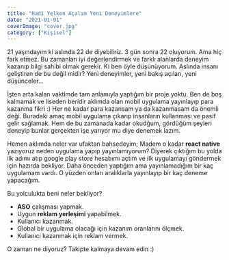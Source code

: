 ```yaml
---
title: "Hadi Yelken Açalım Yeni Deneyimlere"
date: "2021-01-01"
coverImage: "cover.jpg"
category: ["Kişisel"]
---
```


21 yaşındayım ki aslında 22 de diyebiliriz. 3 gün sonra 22 oluyorum. Ama hiç fark etmez. Bu zamanları iyi değerlendirmek ve farklı alanlarda deneyim kazanıp bilgi sahibi olmak gerekir. Ki ben öyle düşünüyorum. Aslında insanı geliştiren de bu değil midir? Yeni deneyimler, yeni bakış açıları, yeni düşünceler...

İşten arta kalan vaktimde tam anlamıyla yaptığım bir proje yoktu. Ben de boş kalmamak ve liseden beridir aklımda olan mobil uygulama yayınlayıp para kazanma fikri :) Her ne kadar para kazansam ya da kazanmasam da önemli deği. Buradaki amaç mobil uygulama çıkarıp insanların kullanması ve pasif gelir sağlamak. Hem de bu zamanada kadar okudğum, gördüğüm şeyleri deneyip bunlar gerçekten işe yarıyor mu diye denemek lazım.

Hemen aklımda neler var ufaktan bahsedeyim; Madem o kadar **react native** yazıyoruz neden uygulama yapıp yayınlamıyorum? Diyerek çıktığım bu yolda ilk adımı atıp google play store hesabımı açtım ve ilk uygulamayı göndermek için hazırda bekliyor. Daha önceden yaptığım ama yayınlamadığım bir kaç uygulamam vardı. O yüzden onları aralıklarla yayınlayıp bir kaç deneme yapacağım.

Bu yolculukta beni neler bekliyor?

- **ASO** çalışması yapmak.
- Uygun **reklam yerleşimi** yapabilmek.
- Kullanıcı kazanmak.
- Global bir uygulama olacağı için kazanım oranlarını ölçmek.
- Kullanıcı kazanmak için reklam vermek.

O zaman ne diyoruz? Takipte kalmaya devam edin :)
